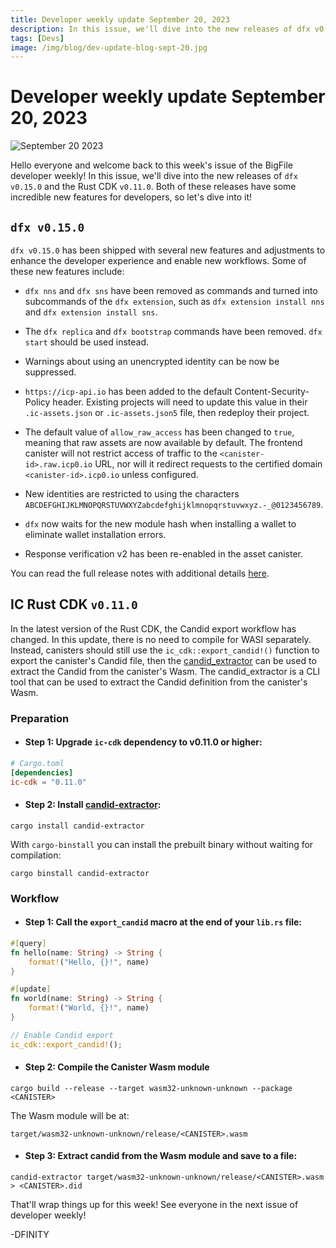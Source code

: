 ```yaml
---
title: Developer weekly update September 20, 2023
description: In this issue, we'll dive into the new releases of dfx v0.15.0 and the Rust CDK v0.11.0.
tags: [Devs]
image: /img/blog/dev-update-blog-sept-20.jpg
---
```


# Developer weekly update September 20, 2023

![September 20 2023](../../static/img/blog/dev-update-blog-sept-20.jpg)

Hello everyone and welcome back to this week's issue of the BigFile developer weekly! In this issue, we'll dive into the new releases of `dfx v0.15.0` and the Rust CDK `v0.11.0`. Both of these releases have some incredible new features for developers, so let's dive into it!


## `dfx v0.15.0`

`dfx v0.15.0` has been shipped with several new features and adjustments to enhance the developer experience and enable new workflows. Some of these new features include:

- `dfx nns` and `dfx sns` have been removed as commands and turned into subcommands of the `dfx extension`, such as `dfx extension install nns` and `dfx extension install sns`. 

- The `dfx replica` and `dfx bootstrap` commands have been removed. `dfx start` should be used instead. 

- Warnings about using an unencrypted identity can be now be suppressed. 

- `https://icp-api.io` has been added to the default Content-Security-Policy header. Existing projects will need to update this value in their `.ic-assets.json` or `.ic-assets.json5` file, then redeploy their project. 

- The default value of `allow_raw_access` has been changed to `true`, meaning that raw assets are now available by default. The frontend canister will not restrict access of traffic to the `<canister-id>.raw.icp0.io` URL, nor will it redirect requests to the certified domain `<canister-id>.icp0.io` unless configured.

- New identities are restricted to using the characters `ABCDEFGHIJKLMNOPQRSTUVWXYZabcdefghijklmnopqrstuvwxyz.-_@0123456789`.

- `dfx` now waits for the new module hash when installing a wallet to eliminate wallet installation errors.

- Response verification v2 has been re-enabled in the asset canister.

You can read the full release notes with additional details [here](https://github.com/dfinity/sdk/releases/tag/0.15.0).

## IC Rust CDK `v0.11.0`

In the latest version of the Rust CDK, the Candid export workflow has changed. In this update, there is no need to compile for WASI separately.
Instead, canisters should still use the `ic_cdk::export_candid!()` function to export the canister's Candid file, then the [candid_extractor](https://github.com/dfinity/cdk-rs/tree/main/src/candid-extractor) can be used to extract the Candid from the canister's Wasm. The candid_extractor is a CLI tool that can be used to extract the Candid definition from the canister's Wasm. 

### Preparation

- #### Step 1: Upgrade `ic-cdk` dependency to v0.11.0 or higher:

```toml
# Cargo.toml
[dependencies]
ic-cdk = "0.11.0"
```

- #### Step 2: Install [candid-extractor](https://github.com/dfinity/cdk-rs/tree/main/src/candid-extractor):

```
cargo install candid-extractor
```

With `cargo-binstall` you can install the prebuilt binary without waiting for compilation:

```
cargo binstall candid-extractor
```

### Workflow

- #### Step 1: Call the `export_candid` macro at the end of your `lib.rs` file:

```rust
#[query]
fn hello(name: String) -> String {
    format!("Hello, {}!", name)
}

#[update]
fn world(name: String) -> String {
    format!("World, {}!", name)
}

// Enable Candid export
ic_cdk::export_candid!();
```

- #### Step 2: Compile the Canister Wasm module

```
cargo build --release --target wasm32-unknown-unknown --package <CANISTER>
```

The Wasm module will be at:

```
target/wasm32-unknown-unknown/release/<CANISTER>.wasm
```

- #### Step 3: Extract candid from the Wasm module and save to a file:

```
candid-extractor target/wasm32-unknown-unknown/release/<CANISTER>.wasm > <CANISTER>.did
```

That'll wrap things up for this week! See everyone in the next issue of developer weekly!

-DFINITY
